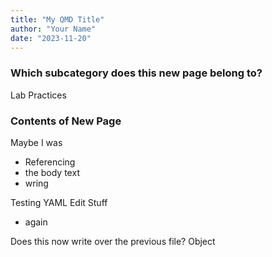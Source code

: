 ```yaml
---
title: "My QMD Title"
author: "Your Name"
date: "2023-11-20"
---
```

### Which subcategory does this new page belong to?

Lab Practices

### Contents of New Page

Maybe I was

- Referencing
- the body text
- wring

Testing YAML Edit Stuff

- again

Does this now write over the previous file?
Object
